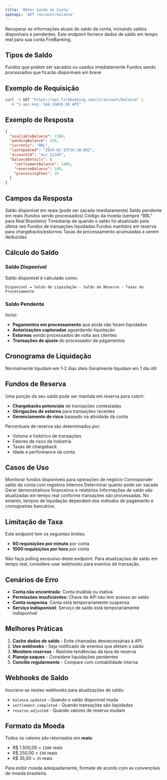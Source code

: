 ```yaml
---
title: 'Obter Saldo da Conta'
openapi: 'GET /account/balance'
---
```


Recuperar as informações atuais do saldo da conta, incluindo saldos disponíveis e pendentes. Este endpoint fornece dados de saldo em tempo real para sua conta FireBanking.

## Tipos de Saldo

<CardGroup cols={2}>
  <Card title="Saldo Disponível" icon="money-bill-wave">
    Fundos que podem ser sacados ou usados imediatamente
  </Card>
  <Card title="Saldo Pendente" icon="clock">
    Fundos sendo processados que ficarão disponíveis em breve
  </Card>
</CardGroup>

## Exemplo de Requisição

```bash cURL
curl -X GET "https://api.firebanking.com/v1/account/balance" \
  -H "x-api-key: SUA_CHAVE_DE_API"
```

## Exemplo de Resposta

```json Resposta
{
  "availableBalance": 1500,
  "pendingBalance": 250,
  "currency": "BRL",
  "lastUpdated": "2024-01-15T16:30:00Z",
  "accountId": "acc_12345",
  "balanceDetails": {
    "settlementBalance": 1400,
    "reserveBalance": 100,
    "processingFees": 35
  }
}
```

## Campos da Resposta

<ResponseField name="availableBalance" type="integer">
  Saldo disponível em reais (pode ser sacado imediatamente)
</ResponseField>

<ResponseField name="pendingBalance" type="integer">
  Saldo pendente em reais (fundos sendo processados)
</ResponseField>

<ResponseField name="currency" type="string">
  Código da moeda (sempre "BRL" para Real Brasileiro)
</ResponseField>

<ResponseField name="lastUpdated" type="string">
  Timestamp de quando o saldo foi atualizado pela última vez
</ResponseField>

<ResponseField name="settlementBalance" type="integer">
  Fundos de transações liquidadas
</ResponseField>

<ResponseField name="reserveBalance" type="integer">
  Fundos mantidos em reserva para chargebacks/estornos
</ResponseField>

<ResponseField name="processingFees" type="integer">
  Taxas de processamento acumuladas a serem deduzidas
</ResponseField>

## Cálculo do Saldo

### Saldo Disponível
Saldo disponível é calculado como:
```
Disponível = Saldo de Liquidação - Saldo de Reserva - Taxas de Processamento
```

### Saldo Pendente
Inclui:
- **Pagamentos em processamento** que ainda não foram liquidados
- **Autorizações capturadas** aguardando liquidação
- **Estornos** sendo processados de volta aos clientes
- **Transações de ajuste** do processador de pagamentos

## Cronograma de Liquidação

<CardGroup cols={2}>
  <Card title="Cartões de Crédito" icon="credit-card">
    Normalmente liquidam em 1-2 dias úteis
  </Card>
  <Card title="Cartões de Débito" icon="credit-card">
    Geralmente liquidam em 1 dia útil
  </Card>
</CardGroup>

## Fundos de Reserva

Uma porção do seu saldo pode ser mantida em reserva para cobrir:
- **Chargebacks potenciais** de transações contestadas
- **Obrigações de estorno** para transações recentes
- **Gerenciamento de risco** baseado na atividade da conta

Percentuais de reserva são determinados por:
- Volume e histórico de transações
- Fatores de risco da indústria
- Taxas de chargeback
- Idade e performance da conta

## Casos de Uso

<CardGroup cols={2}>
  <Card title="Gestão de Fluxo de Caixa" icon="chart-line">
    Monitorar fundos disponíveis para operações de negócio
  </Card>
  <Card title="Conciliação" icon="balance-scale">
    Corresponder saldo da conta com registros internos
  </Card>
  <Card title="Planejamento de Saque" icon="money-bill-transfer">
    Determinar quanto pode ser sacado
  </Card>
  <Card title="Relatórios Financeiros" icon="file-invoice">
    Gerar demonstrativos financeiros e relatórios
  </Card>
</CardGroup>

<Info>
  Informações de saldo são atualizadas em tempo real conforme transações são processadas. No entanto, tempos de liquidação dependem dos métodos de pagamento e cronogramas bancários.
</Info>

## Limitação de Taxa

Este endpoint tem os seguintes limites:
- **60 requisições por minuto** por conta
- **1000 requisições por hora** por conta

<Warning>
  Não faça polling excessivo deste endpoint. Para atualizações de saldo em tempo real, considere usar webhooks para eventos de transação.
</Warning>

## Cenários de Erro

- **Conta não encontrada**: Conta inválida ou inativa
- **Permissões insuficientes**: Chave de API não tem acesso ao saldo
- **Conta suspensa**: Conta está temporariamente suspensa
- **Serviço indisponível**: Serviço de saldo está temporariamente indisponível

## Melhores Práticas

1. **Cache dados de saldo** - Evite chamadas desnecessárias à API
2. **Use webhooks** - Seja notificado de eventos que afetam o saldo
3. **Monitore reservas** - Rastreie tendências da taxa de reserva
4. **Planeje saques** - Considere liquidações pendentes
5. **Concilie regularmente** - Compare com contabilidade interna

## Webhooks de Saldo

Inscreva-se nestes webhooks para atualizações de saldo:
- `balance.updated` - Quando o saldo disponível muda
- `settlement.completed` - Quando transações são liquidadas
- `reserve.adjusted` - Quando valores de reserva mudam

## Formato da Moeda

Todos os valores são retornados em **reais**:
- R$ 1.500,00 = `1500` reais
- R$ 250,00 = `250` reais  
- R$ 35,00 = `35` reais

<Tip>
  Para exibir moeda adequadamente, formate de acordo com as convenções de moeda brasileira.
</Tip>